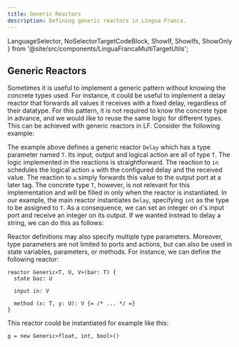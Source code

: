 ```yaml
---
title: Generic Reactors
description: Defining generic reactors in Lingua Franca.
---
```


  LanguageSelector,
  NoSelectorTargetCodeBlock,
  ShowIf, ShowIfs, ShowOnly
} from '@site/src/components/LinguaFrancaMultiTargetUtils';


<LanguageSelector c cpp />

## Generic Reactors

Sometimes it is useful to implement a generic pattern without knowing the concrete types used. For instance, it could be useful to implement a delay reactor that forwards all values it receives with a fixed delay, regardless of their datatype. For this pattern, it is not required to know the concrete type in advance, and we would like to reuse the same logic for different types. This can be achieved with generic reactors in LF. Consider the following example:


<NoSelectorTargetCodeBlock c={C_GenericDelay} cpp={Cpp_GenericDelay} lf />

The example above defines a generic reactor `Delay` which has a type parameter named `T`. Its input, output and logical action are all of type `T`. The logic implemented in the reactions is straightforward. The reaction to `in` schedules the logical action `a` with the configured delay and the received value. The reaction to `a` simply forwards this value to the output port at a later tag. The concrete type `T`, however, is not relevant for this implementation and will be filled in only when the reactor is instantiated. In our example, the main reactor instantiates `Delay`, specifying `int` as the type to be assigned to `T`. As a consequence, we can set an integer on `d`'s input port and receive an integer on its output. If we wanted instead to delay a string, we can do this as follows:


<NoSelectorTargetCodeBlock c={C_GenericString} cpp={Cpp_GenericString} lf />

Reactor definitions may also specify multiple type parameters. Moreover, type parameters are not limited to ports and actions, but can also be used in state variables, parameters, or methods. For instance, we can define the following reactor:

```lf
reactor Generic<T, U, V>(bar: T) {
  state baz: U

  input in: V

  method (x: T, y: U): V {= /* ... */ =}
}
```

This reactor could be instantiated for example like this:

```lf
g = new Generic<float, int, bool>()
```

